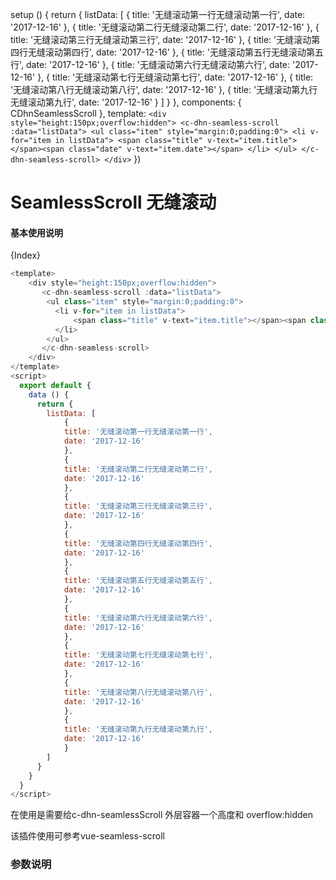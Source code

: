 
<Meta title='DHNUIDOCS/SeamlessScroll 无缝滚动'/>


  setup () {
    return {
      listData: [
        {
          title: '无缝滚动第一行无缝滚动第一行',
          date: '2017-12-16'
        },
        {
          title: '无缝滚动第二行无缝滚动第二行',
          date: '2017-12-16'
        },
        {
          title: '无缝滚动第三行无缝滚动第三行',
          date: '2017-12-16'
        },
        {
          title: '无缝滚动第四行无缝滚动第四行',
          date: '2017-12-16'
        },
        {
          title: '无缝滚动第五行无缝滚动第五行',
          date: '2017-12-16'
        },
        {
          title: '无缝滚动第六行无缝滚动第六行',
          date: '2017-12-16'
        },
        {
          title: '无缝滚动第七行无缝滚动第七行',
          date: '2017-12-16'
        },
        {
          title: '无缝滚动第八行无缝滚动第八行',
          date: '2017-12-16'
        },
        {
          title: '无缝滚动第九行无缝滚动第九行',
          date: '2017-12-16'
        }
      ]
    }
  },
  components: { CDhnSeamlessScroll },
  template: `
    <div style="height:150px;overflow:hidden">
       <c-dhn-seamless-scroll :data="listData">
        <ul class="item" style="margin:0;padding:0">
          <li v-for="item in listData">
              <span class="title" v-text="item.title"></span><span class="date" v-text="item.date"></span>
          </li>
        </ul>
       </c-dhn-seamless-scroll>
    </div>
  `
})


# SeamlessScroll 无缝滚动


#### 基本使用说明


<Preview>
  <Story name='basic' >
    {Index}
  </Story>
</Preview>


```javascript
<template>
    <div style="height:150px;overflow:hidden">
       <c-dhn-seamless-scroll :data="listData">
        <ul class="item" style="margin:0;padding:0">
          <li v-for="item in listData">
              <span class="title" v-text="item.title"></span><span class="date" v-text="item.date"></span>
          </li>
        </ul>
       </c-dhn-seamless-scroll>
    </div>
</template>
<script>
  export default {
    data () {
      return {
        listData: [
            {
            title: '无缝滚动第一行无缝滚动第一行',
            date: '2017-12-16'
            },
            {
            title: '无缝滚动第二行无缝滚动第二行',
            date: '2017-12-16'
            },
            {
            title: '无缝滚动第三行无缝滚动第三行',
            date: '2017-12-16'
            },
            {
            title: '无缝滚动第四行无缝滚动第四行',
            date: '2017-12-16'
            },
            {
            title: '无缝滚动第五行无缝滚动第五行',
            date: '2017-12-16'
            },
            {
            title: '无缝滚动第六行无缝滚动第六行',
            date: '2017-12-16'
            },
            {
            title: '无缝滚动第七行无缝滚动第七行',
            date: '2017-12-16'
            },
            {
            title: '无缝滚动第八行无缝滚动第八行',
            date: '2017-12-16'
            },
            {
            title: '无缝滚动第九行无缝滚动第九行',
            date: '2017-12-16'
            }
        ]
      }
    }
  }
</script>
```

在使用是需要给c-dhn-seamlessScroll 外层容器一个高度和 overflow:hidden

该插件使用可参考vue-seamless-scroll

### 参数说明

<ArgsTable of={CDhnSeamlessScroll}/>